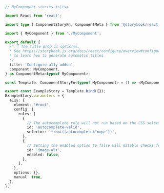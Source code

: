 ```ts
// MyComponent.stories.ts|tsx

import React from 'react';

import type { ComponentStoryFn, ComponentMeta } from '@storybook/react';

import { MyComponent } from './MyComponent';

export default {
  /* 👇 The title prop is optional.
  * See https://storybook.js.org/docs/react/configure/overview#configure-story-loading 
  * to learn how to generate automatic titles
  */
  title: 'Configure a11y addon',
  component: MyComponent,
} as ComponentMeta<typeof MyComponent>;

const Template: ComponentStoryFn<typeof MyComponent> = () => <MyComponent />;

export const ExampleStory = Template.bind({});
ExampleStory.parameters = {
  a11y: {
    element: '#root',
    config: {
      rules: [
        {
          // The autocomplete rule will not run based on the CSS selector provided
          id: 'autocomplete-valid',
          selector: '*:not([autocomplete="nope"])',
        },
        {
          // Setting the enabled option to false will disable checks for this particular rule on all stories.
          id: 'image-alt',
          enabled: false,
        },
      ],
    },
    options: {},
    manual: true,
  },
};
```